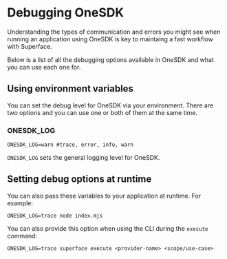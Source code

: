 # Debugging OneSDK

Understanding the types of communication and errors you might see when running an application using OneSDK is key to maintaing a fast workflow with Superface.

Below is a list of all the debugging options available in OneSDK and what you can use each one for.

## Using environment variables

You can set the debug level for OneSDK via your environment. There are two options and you can use one or both of them at the same time.

### ONESDK_LOG

```shell
ONESDK_LOG=warn #trace, error, info, warn
```

`ONESDK_LOG` sets the general logging level for OneSDK.

## Setting debug options at runtime

You can also pass these variables to your application at runtime. For example:

```shell
ONESDK_LOG=trace node index.mjs
```

You can also provide this option when using the CLI during the `execute` command:

```shell
ONESDK_LOG=trace superface execute <provider-name> <scope/use-case>
```
